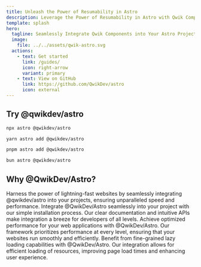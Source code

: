 ```yaml
---
title: Unleash the Power of Resumability in Astro
description: Leverage the Power of Resumability in Astro with Qwik Components.
template: splash
hero:
  tagline: Seamlessly Integrate Qwik Components into Your Astro Project.
  image:
    file: ../../assets/qwik-astro.svg
  actions:
    - text: Get started
      link: /guides/
      icon: right-arrow
      variant: primary
    - text: View on GitHub
      link: https://github.com/QwikDev/astro
      icon: external
---
```



## Try @qwikdev/astro

<Tabs>
  <TabItem label="npm">

  ```sh
  npx astro @qwikdev/astro
  ```

  </TabItem>
  <TabItem label="Yarn">

  ```sh
  yarn astro add @qwikdev/astro
  ```

  </TabItem>
  <TabItem label="pnpm">

  ```sh
  pnpm astro add @qwikdev/astro
  ```

  </TabItem>
  <TabItem label="Bun">

  ```sh
  bun astro @qwikdev/astro
  ```

  </TabItem>
</Tabs>

## Why @QwikDev/Astro?

<CardGrid stagger>
	<Card title="Lightning-fast websites" icon="rocket">
    Harness the power of lightning-fast websites by seamlessly integrating @qwikdev/astro into your projects, ensuring unparalleled speed and performance.
	</Card>
	<Card title="Easy integration" icon="add-document">
		Integrate @QwikDev/Astro seamlessly into your project with our simple installation process. Our clear documentation and intuitive APIs make integration a breeze for developers of all levels.
	</Card>
	<Card title="Optimized performance" icon="setting">
    Achieve optimized performance for your web applications with @QwikDev/Astro. Our framework prioritizes performance at every level, ensuring that your websites run smoothly and efficiently.
	</Card>
	<Card title="Fine-grained lazy loading" icon="star">
    Benefit from fine-grained lazy loading capabilities with @QwikDev/Astro. Our integration allows for efficient loading of resources, improving page load times and enhancing user experience.
  </Card>
</CardGrid>
